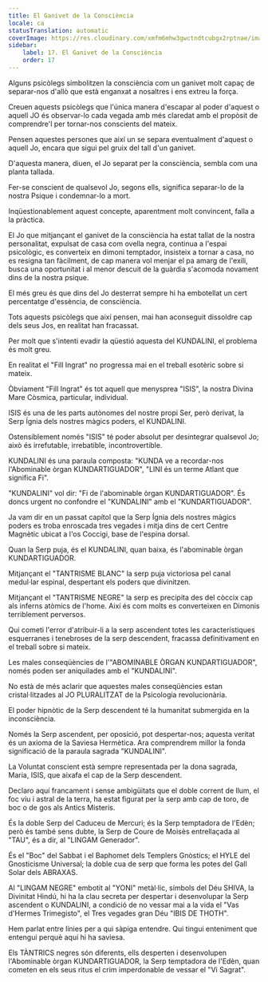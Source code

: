 ```yaml
---
title: El Ganivet de la Consciència
locale: ca
statusTranslation: automatic
coverImage: https://res.cloudinary.com/xmfm6mhw3gwctndtcubgx2rptnae/image/upload/v1741354419/small_cover_la_gran_rebelion_28716e29d2.webp
sidebar:
    label: 17. El Ganivet de la Consciència
    order: 17
---
```

Alguns psicòlegs simbolitzen la consciència com un ganivet molt capaç de separar-nos d'allò que està enganxat a nosaltres i ens extreu la força.

Creuen aquests psicòlegs que l'única manera d'escapar al poder d'aquest o aquell JO és observar-lo cada vegada amb més claredat amb el propòsit de comprendre'l per tornar-nos conscients del mateix.

Pensen aquestes persones que així un se separa eventualment d'aquest o aquell Jo, encara que sigui pel gruix del tall d'un ganivet.

D'aquesta manera, diuen, el Jo separat per la consciència, sembla com una planta tallada.

Fer-se conscient de qualsevol Jo, segons ells, significa separar-lo de la nostra Psique i condemnar-lo a mort.

Inqüestionablement aquest concepte, aparentment molt convincent, falla a la pràctica.

El Jo que mitjançant el ganivet de la consciència ha estat tallat de la nostra personalitat, expulsat de casa com ovella negra, continua a l'espai psicològic, es converteix en dimoni temptador, insisteix a tornar a casa, no es resigna tan fàcilment, de cap manera vol menjar el pa amarg de l'exili, busca una oportunitat i al menor descuit de la guàrdia s'acomoda novament dins de la nostra psique.

El més greu és que dins del Jo desterrat sempre hi ha embotellat un cert percentatge d'essència, de consciència.

Tots aquests psicòlegs que així pensen, mai han aconseguit dissoldre cap dels seus Jos, en realitat han fracassat.

Per molt que s'intenti evadir la qüestió aquesta del KUNDALINI, el problema és molt greu.

En realitat el "Fill Ingrat" no progressa mai en el treball esotèric sobre si mateix.

Òbviament "Fill Ingrat" és tot aquell que menysprea "ISIS", la nostra Divina Mare Còsmica, particular, individual.

ISIS és una de les parts autònomes del nostre propi Ser, però derivat, la Serp Ígnia dels nostres màgics poders, el KUNDALINI.

Ostensiblement només "ISIS" té poder absolut per desintegrar qualsevol Jo; això és irrefutable, irrebatible, incontrovertible.

KUNDALINI és una paraula composta: "KUNDA ve a recordar-nos l'Abominable òrgan KUNDARTIGUADOR", "LINI és un terme Atlant que significa Fi".

"KUNDALINI" vol dir: "Fi de l'abominable òrgan KUNDARTIGUADOR". És doncs urgent no confondre el "KUNDALINI" amb el "KUNDARTIGUADOR".

Ja vam dir en un passat capítol que la Serp Ígnia dels nostres màgics poders es troba enroscada tres vegades i mitja dins de cert Centre Magnètic ubicat a l'os Coccigi, base de l'espina dorsal.

Quan la Serp puja, és el KUNDALINI, quan baixa, és l'abominable òrgan KUNDARTIGUADOR.

Mitjançant el "TANTRISME BLANC" la serp puja victoriosa pel canal medul·lar espinal, despertant els poders que divinitzen.

Mitjançant el "TANTRISME NEGRE" la serp es precipita des del còccix cap als inferns atòmics de l'home. Així és com molts es converteixen en Dimonis terriblement perversos.

Qui cometi l'error d'atribuir-li a la serp ascendent totes les característiques esquerranes i tenebroses de la serp descendent, fracassa definitivament en el treball sobre si mateix.

Les males conseqüències de l'"ABOMINABLE ÒRGAN KUNDARTIGUADOR", només poden ser aniquilades amb el "KUNDALINI".

No està de més aclarir que aquestes males conseqüències estan cristal·litzades al JO PLURALITZAT de la Psicologia revolucionària.

El poder hipnòtic de la Serp descendent té la humanitat submergida en la inconsciència.

Només la Serp ascendent, per oposició, pot despertar-nos; aquesta veritat és un axioma de la Saviesa Hermètica. Ara comprendrem millor la fonda significació de la paraula sagrada "KUNDALINI".

La Voluntat conscient està sempre representada per la dona sagrada, Maria, ISIS, que aixafa el cap de la Serp descendent.

Declaro aquí francament i sense ambigüitats que el doble corrent de llum, el foc viu i astral de la terra, ha estat figurat per la serp amb cap de toro, de boc o de gos als Antics Misteris.

És la doble Serp del Caduceu de Mercuri; és la Serp temptadora de l'Edèn; però és també sens dubte, la Serp de Coure de Moisès entrellaçada al "TAU", és a dir, al "LINGAM Generador".

És el "Boc" del Sabbat i el Baphomet dels Templers Gnòstics; el HYLE del Gnosticisme Universal; la doble cua de serp que forma les potes del Gall Solar dels ABRAXAS.

Al "LINGAM NEGRE" embotit al "YONI" metàl·lic, símbols del Déu SHIVA, la Divinitat Hindú, hi ha la clau secreta per despertar i desenvolupar la Serp ascendent o KUNDALINI, a condició de no vessar mai a la vida el "Vas d'Hermes Trimegisto", el Tres vegades gran Déu "IBIS DE THOTH".

Hem parlat entre línies per a qui sàpiga entendre. Qui tingui enteniment que entengui perquè aquí hi ha saviesa.

Els TÀNTRICS negres són diferents, ells desperten i desenvolupen l'Abominable òrgan KUNDARTIGUADOR, la Serp temptadora de l'Edèn, quan cometen en els seus ritus el crim imperdonable de vessar el "Vi Sagrat".

